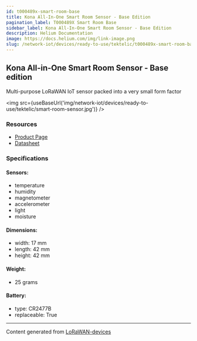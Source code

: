 ```yaml
---
id: t000489x-smart-room-base
title: Kona All-In-One Smart Room Sensor - Base Edition
pagination_label: T000489X Smart Room Base
sidebar_label: Kona All-In-One Smart Room Sensor - Base Edition
description: Helium Documentation
image: https://docs.helium.com/img/link-image.png
slug: /network-iot/devices/ready-to-use/tektelic/t000489x-smart-room-base
---
```



<LegacyContentBanner />

## Kona All-in-One Smart Room Sensor - Base edition

Multi-purpose LoRaWAN IoT sensor packed into a very small form factor

<img src={useBaseUrl('img/network-iot/devices/ready-to-use/tektelic/smart-room-sensor.jpg')} />

### Resources

- [Product Page](https://tektelic.com/catalog/smart-room-lorawan-sensor-base)
- [Datasheet](https://tektelic.com/public/uploads/Brochures/Smart%20Room%20Sensor.pdf)

### Specifications

#### Sensors:

- temperature
- humidity
- magnetometer
- accelerometer
- light
- moisture

#### Dimensions:

- width: 17 mm
- length: 42 mm
- height: 42 mm

#### Weight:

- 25 grams

#### Battery:

- type: CR2477B
- replaceable: True

---

Content generated from [LoRaWAN-devices](https://github.com/TheThingsNetwork/lorawan-devices)
